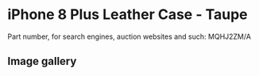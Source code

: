 # iPhone 8 Plus Leather Case - Taupe

Part number, for search engines, auction websites and such: MQHJ2ZM/A

## Image gallery

<div style={{ width: "768px" }}>
  <GalleryComponent
    images={[
      {
        original: "/everysource/MQHJ2",
        thumbnail: "/everypreview/MQHJ2",
      },
      {
        original: "/everysource/MQHJ2_AV1_GOLD",
        thumbnail: "/everypreview/MQHJ2_AV1_GOLD",
      },
      {
        original: "/everysource/MQHJ2_AV1_SILVER",
        thumbnail: "/everypreview/MQHJ2_AV1_SILVER",
      },
      {
        original: "/everysource/MQHJ2_AV1_SPACE_GRAY",
        thumbnail: "/everypreview/MQHJ2_AV1_SPACE_GRAY",
      },
      {
        original: "/everysource/MQHJ2_AV2",
        thumbnail: "/everypreview/MQHJ2_AV2",
      }
    ]}
  />
</div>
